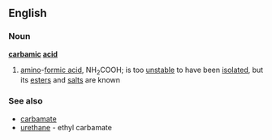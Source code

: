 ==English==
===Noun===
'''[[carbamic]] [[acid]]'''
#{{chemistry}} [[amino]]-[[formic acid]], NH<sub>2</sub>COOH; is too [[unstable]] to have been [[isolated]], but its [[ester]]s and [[salt]]s are known
===See also===
*[[carbamate]]
*[[urethane]] - ethyl carbamate